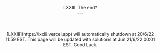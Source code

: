 
<Header dir={["blog", ""]} />
<br />
<br />
<br />
<PageTitle title="manuanish | LXXIII. The end?" />
<BlogTitle>LXXIII. The end?</BlogTitle>
<Author userName="manuanish" readTime={2} date="11/6/22" />
<br />
---
<br/>
<br/>
<BlogImage src="/blog/valete.png" width="503" height="509" caption="Valēte!"/>
<br/>
<br/>
[LXXIII](https://lxxiii.vercel.app) will automatically shutdown at 20/6/22 11:59 EST. This page will be updated with solutions at Jun 21/6/22 00:01 EST. Good Luck.
